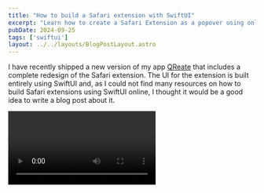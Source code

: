 ```yaml
---
title: "How to build a Safari extension with SwiftUI"
excerpt: "Learn how to create a Safari Extension as a popover using only Swift and how to render its UI using SwiftUI."
pubDate: 2024-09-25
tags: ['swiftui']
layout: ../../layouts/BlogPostLayout.astro
---
```



I have recently shipped a new version of my app [QReate](https://www.getqreate.app) that includes a complete redesign of the Safari extension. The UI for the extension is built entirely using SwiftUI and, as I could not find many resources on how to build Safari extensions using SwiftUI online, I thought it would be a good idea to write a blog post about it.

<Video name="safari-extension-demo.mp4" />

## Creating a Safari Extension target

The first step to building a Safari extension is to create a new target in your Xcode project. To do this, go to the project settings, click on the "+" button at the bottom of the targets list, and select "Safari Extension" from the list of macOS available templates:

![](https://d2thv89fb05cma.cloudfront.net/polpiella.dev/images/safari-extension-swiftui-new.webp)

Once you have done this, delete the following files from the new target:

- `script.js` from the `Resources` folder.
- `SafariExtensionViewController.swift`
- `SafariExtensionViewController.xib`

### Modifying the Info.plist files

There are several changes that you need to make to the `Info.plist` files of the extension target to set up your extension correctly. 

First, and as we are removed the `script.js` file, you need to remove the `SFSafariContentScript` key from the extension target's `Info.plist` file.

Secondly, you need to make sure that your toolbar item is configured correctly:

```xml:Info.plist
<key>NSExtension</key>
<dict>
    <!-- ... -->
    <key>SFSafariToolbarItem</key>
    <dict>
        <!-- 1 -->
        <key>Action</key>
        <string>Popover</string>
        <!-- 2 -->
        <key>Identifier</key>
        <string>com.appdiggershq.qreate.SafariExtension</string>
        <!-- 3 -->
        <key>Image</key>
        <string>ToolbarItemIcon.pdf</string>
        <!-- 4 -->
        <key>Label</key>
        <string>Create a new QR code</string>
    </dict>
    <!-- ... -->
</dict>
```

Let's break down and understand what the 4 keys that you need to configure do:
1. The `Action` key defines the behaviour of the toolbar item. In this case, we are setting it to `Popover` to display a popover with some UI when the user clicks on the toolbar item.
2. The `Identifier` key is a unique identifier for the toolbar item.
3. The `Image` key is the name of the image that you want to use as the toolbar item icon and that will be shown to your users when the extension appears in Safari's toolbar. This file must be in the target's `Resources` folder.
4. The `Label` key is the name that the extension will be given when presented to the user in Safari.

Thirdly, you need to modify the `SFSafariWebsiteAccess` key to allow your extension to access all of the websites' properties:

```xml:Info.plist
<key>NSExtension</key>
<dict>
    <!-- ... -->
    <key>SFSafariWebsiteAccess</key>
    <dict>
        <key>Level</key>
        <string>All</string>
    </dict>
    <!-- ... -->
</dict>
```

> If you want to narrow down the scope of your extension to only work on specific websites, you can set the `Allowed Domains` key with an array of strings containing a list of domains that you want to allow.

Finally, you need to provide a description users to understand what your extension does. You can do this by setting the `NSHumanReadableDescription` key:

```xml:Info.plist
<key>NSExtension</key>
<dict>
    <!-- ... -->
    <key>NSHumanReadableDescription</key>
    <string>QReate helps you generate QR codes from URLs quicker. The Safari extension will create a new QR code in the app when clicked.</string>
    <!-- ... -->
</dict>
```

### Creating the SwiftUI view

Now that you have set up your extension target, you need to tell it to render a SwiftUI view. The way to react to events in Safari extensions and modify their behaviour is by using a `SFSafariExtensionHandler`:

```swift:SafariExtensionHandler.swift
import SafariServices

class SafariExtensionHandler: SFSafariExtensionHandler {
    override func popoverViewController() -> SFSafariExtensionViewController {
        PopoverViewController()
    }
    
    override func validateToolbarItem(in window: SFSafariWindow, validationHandler: @escaping ((Bool, String) -> Void)) {
        window.getActiveTab { (tab) in
            tab?.getActivePage(completionHandler: { (page) in
                page?.getPropertiesWithCompletionHandler( { (properties) in
                    validationHandler(properties?.url != nil, "")
                })
            })
        }
    }
}
```

The class above defines two methods:
1. `popoverViewController()` returns the view that will be displayed when the user clicks on the toolbar item. This view must be of type `SFSafariExtensionViewController`.
2. `validateToolbarItem(in:validationHandler:)` is used to determine whether the toolbar item is enabled or not. In this case, we are enabling the toolbar item only when the user is on a valid webpage.

Once you create the `SafariExtensionHandler` class, you need to set it as the extension's principal class in the target's `Info.plist` file:

```xml:Info.plist
<key>NSExtension</key>
<dict>
    <!-- ... -->
    <key>NSExtensionPrincipalClass</key>
    <string>$(PRODUCT_MODULE_NAME).SafariExtensionHandler</string>
    <!-- ... -->
</dict>
```

Let's now create the `PopoverViewController` and set its view to be a `NSHostingView` with a SwiftUI view as its root:

```swift:PopoverViewController.swift
import SafariServices

final class PopoverViewController: SFSafariExtensionViewController {
    init() {
        super.init(nibName: nil, bundle: nil)
        let popover = Popover()
        self.view = NSHostingView(rootView: popover)
    }
    
    required init?(coder: NSCoder) {
        fatalError("init(coder:) has not been implemented")
    }
}
```

We are now ready to create the SwiftUI view that will be displayed in the popover. Let's create a simple view that displays the URL of the current webpage:

```swift:Popover.swift
import SwiftUI

struct Popover: View {
    @State private var content = ""
    
    var body: some View {
        VStack(spacing: 16) {
            Text("URL")
                .font(.headline)
            Text(content)
        }
        .frame(minWidth: 300)
        .padding()
        .onAppear {
            SFSafariApplication.getActiveWindow { (window) in
                window?.getActiveTab { (tab) in
                    tab?.getActivePage(completionHandler: { (page) in
                        page?.getPropertiesWithCompletionHandler( { (properties) in
                            DispatchQueue.main.async {
                                if let url = properties?.url {
                                    content = url.absoluteString
                                }
                            }
                        })
                    })
                }
            }
        }
    }
}
```

That's it! Next time you run your app, an extension will appear in Safari's preferences ready for you to install and test.